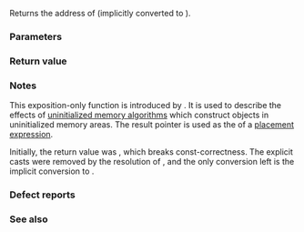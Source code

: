{{title|''voidify''}}
{{cpp/memory/navbar}}
{{ddcla|constexpr=c++17&lt;!-- std::addressof is constexpr since C++17 --&gt;|expos=yes|
template&lt; class T &gt;
void* voidify( T&amp; obj ) noexcept;
}}

Returns the address of {{c|obj}} (implicitly converted to {{c/core|void*}}).

===Parameters===
{{par begin}}
{{par|obj|the object whose address will be taken}}
{{par end}}

===Return value===
{{rev begin}}
{{rev|until=c++11|
{{c|&amp;obj}}
}}
{{rev|since=c++11|
{{c|std::addressof(obj)}}
}}
{{rev end}}

===Notes===
This exposition-only function is introduced by {{stddoc|P0896R4}}. It is used to describe the effects of [[cpp/memory#Uninitialized memory algorithms|uninitialized memory algorithms]] which construct objects in uninitialized memory areas. The result pointer is used as the {{spar|placement-params}} of a [[cpp/language/new#Placement new|placement {{c/core|new}} expression]].

Initially, the return value was {{c|const_cast&lt;void*&gt;(static_cast&lt;const volatile void*&gt;(std::addressof(obj)))}}, which breaks const-correctness. The explicit casts were removed by the resolution of {{lwg|3870}}, and the only conversion left is the implicit conversion to {{c/core|void*}}.

===Defect reports===
{{dr list begin}}
{{dr list item|wg=lwg|dr=3870|std=C++98|before=the explicit casts broke const-correctness|after=removed these casts}}
{{dr list end}}

===See also===
{{dsc begin}}
{{dsc inc|cpp/memory/dsc uninitialized_copy}}
{{dsc inc|cpp/memory/ranges/dsc uninitialized_copy}}
{{dsc inc|cpp/memory/dsc uninitialized_fill}}
{{dsc inc|cpp/memory/ranges/dsc uninitialized_fill}}
{{dsc inc|cpp/memory/dsc uninitialized_move}}
{{dsc inc|cpp/memory/ranges/dsc uninitialized_move}}
{{dsc inc|cpp/memory/dsc uninitialized_default_construct}}
{{dsc inc|cpp/memory/ranges/dsc uninitialized_default_construct}}
{{dsc inc|cpp/memory/dsc uninitialized_value_construct}}
{{dsc inc|cpp/memory/ranges/dsc uninitialized_value_construct}}
{{dsc inc|cpp/memory/dsc construct_at}}
{{dsc inc|cpp/memory/ranges/dsc construct_at}}
{{dsc end}}

{{langlinks|ar|de|es|fr|it|ja|pt|ru|zh}}